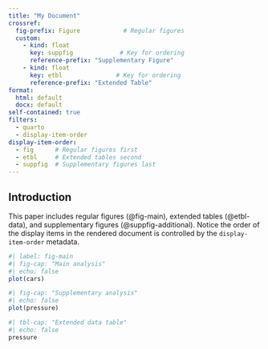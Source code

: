 ```yaml
---
title: "My Document"
crossref:
  fig-prefix: Figure            # Regular figures
  custom:
    - kind: float
      key: suppfig             # Key for ordering
      reference-prefix: "Supplementary Figure"
    - kind: float
      key: etbl               # Key for ordering
      reference-prefix: "Extended Table"
format:
  html: default
  docx: default
self-contained: true
filters:
  - quarto
  - display-item-order
display-item-order:
  - fig      # Regular figures first
  - etbl     # Extended tables second
  - suppfig  # Supplementary figures last
---
```


## Introduction

This paper includes regular figures (@fig-main), extended tables (@etbl-data), 
and supplementary figures (@suppfig-additional). Notice the order of the display items in the rendered document is controlled by the `display-item-order` metadata.

```r
#| label: fig-main
#| fig-cap: "Main analysis"
#| echo: false
plot(cars)
```

::: {#suppfig-additional}
```r
#| fig-cap: "Supplementary analysis"
#| echo: false
plot(pressure)
```
:::

::: {#etbl-data}
```r
#| tbl-cap: "Extended data table"
#| echo: false
pressure
```
:::